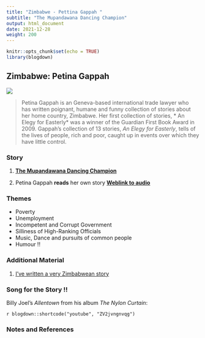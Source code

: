 ```yaml
---
title: "Zimbabwe - Pettina Gappah "
subtitle: "The Mupandawana Dancing Champion"
output: html_document
date: 2021-12-28
weight: 200
---
```


```r
knitr::opts_chunk$set(echo = TRUE)
library(blogdown)
```

## Zimbabwe: Petina Gappah

![](https://i.guim.co.uk/img/media/28913a4af90ba05bb3f04ed1033af6b2ff837fa8/0_526_2279_1860/master/2279.jpg?width=620&quality=45&auto=format&fit=max&dpr=2&s=ae7203e338dc0b905d6a62dc857bb6d2)



> Petina Gappah is an Geneva-based international trade lawyer who has written poignant, humane and funny collection of stories about her home country, Zimbabwe. Her first collection of stories, * An Elegy for Easterly*  was a winner of the Guardian First Book Award in 2009. Gappah's collection of 13 stories, *An Elegy for Easterly*, tells of the lives of people, rich and poor, caught up in events over which they have little control.


### Story


1. <u>[**The Mupandawana Dancing Champion**](/pdf/ISTW/The-Mupandawana-Dancing-Champion.pdf)</u>

2. Petina Gappah **reads** her own story <u>[**Weblink to audio**](https://www.theguardian.com/books/audio/2009/jan/26/pettina-gappah-dancing-champion)</u>

### Themes
  - Poverty
  - Unemployment
  - Incompetent and Corrupt Government
  - Silliness of High-Ranking Officials
  - Music, Dance and pursuits of common people
  - Humour !!
  
### Additional Material

1. <u>[I've written a very Zimbabwean story](https://www.theguardian.com/books/2015/sep/05/petina-gappah-interview-ive-written-very-zimbabwean-story)</u>

 
### Song for the Story !!

Billy Joel's *Allentown* from his album *The Nylon Curtain*:   

`r blogdown::shortcode("youtube", "ZV2jvngnvqg")`


### Notes and References  


 
 
